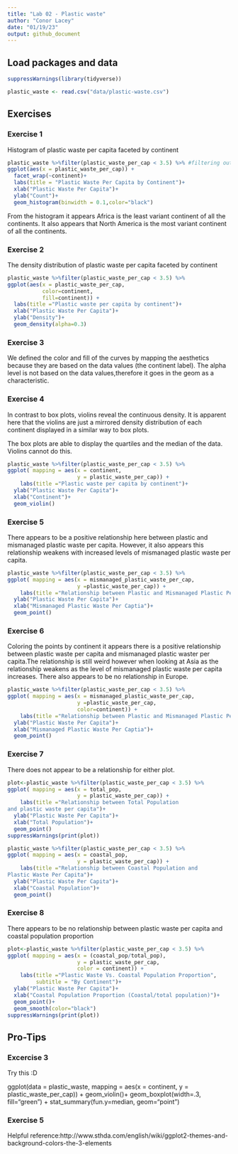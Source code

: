 ```yaml
---
title: "Lab 02 - Plastic waste"
author: "Conor Lacey"
date: "01/19/23"
output: github_document
---
```


## Load packages and data

```r
suppressWarnings(library(tidyverse)) 
```

```r
plastic_waste <- read.csv("data/plastic-waste.csv")
```

## Exercises

### Exercise 1

Histogram of plastic waste per capita faceted by continent

```r
plastic_waste %>%filter(plastic_waste_per_cap < 3.5) %>% #filtering out 3.5
ggplot(aes(x = plastic_waste_per_cap)) +
  facet_wrap(~continent)+
  labs(title = "Plastic Waste Per Capita by Continent")+
  xlab("Plastic Waste Per Capita")+
  ylab("Count")+
  geom_histogram(binwidth = 0.1,color="black")
```

From the histogram it appears Africa is the least variant continent
of all the continents. It also appears that North America is the most variant 
continent of all the continents.

### Exercise 2

The density distribution of plastic waste per capita faceted by continent
```r
plastic_waste %>%filter(plastic_waste_per_cap < 3.5) %>% 
ggplot(aes(x = plastic_waste_per_cap,
           color=continent,
           fill=continent)) +
  labs(title ="Plastic waste per capita by continent")+
  xlab("Plastic Waste Per Capita")+
  ylab("Density")+
  geom_density(alpha=0.3)
```

### Exercise 3

We defined the color and fill of the curves by mapping the aesthetics because they are
based on the data values (the continent label). The alpha level is not based on the data values,therefore it goes in the geom as a characteristic. 

### Exercise 4

In contrast to box plots, violins reveal the continuous density. It is apparent here
that the violins are just a mirrored density distribution of each continent displayed 
in a similar way to box plots. 

The box plots are able to display the quartiles and the median of the data. Violins 
cannot do this.

```r
plastic_waste %>%filter(plastic_waste_per_cap < 3.5) %>% 
ggplot( mapping = aes(x = continent, 
                      y = plastic_waste_per_cap)) +
    labs(title ="Plastic waste per capita by continent")+
  ylab("Plastic Waste Per Capita")+
  xlab("Continent")+
  geom_violin()
```

### Exercise 5

There appears to be a positive relationship here between plastic and mismanaged plastic 
waste per capita. However, it also appears this relationship weakens with increased levels of mismanaged plastic waste per capita.

```r
plastic_waste %>%filter(plastic_waste_per_cap < 3.5) %>% 
ggplot( mapping = aes(x = mismanaged_plastic_waste_per_cap, 
                      y =plastic_waste_per_cap)) +
    labs(title ="Relationship between Plastic and Mismanaged Plastic Per Capita")+
  ylab("Plastic Waste Per Capita")+
  xlab("Mismanaged Plastic Waste Per Captia")+
  geom_point()
```

### Exercise 6

Coloring the points by continent it appears there is a positive relationship 
between plastic waste per capita and mismanaged plastic waster per capita.The
relationship is still weird however when looking at Asia as the relationship weakens
as the level of mismanaged plastic waste per capita increases. There also appears to 
be no relationship in Europe.

```r
plastic_waste %>%filter(plastic_waste_per_cap < 3.5) %>% 
ggplot( mapping = aes(x = mismanaged_plastic_waste_per_cap, 
                      y =plastic_waste_per_cap,
                      color=continent)) +
    labs(title ="Relationship between Plastic and Mismanaged Plastic Per Capita")+
  ylab("Plastic Waste Per Capita")+
  xlab("Mismanaged Plastic Waste Per Captia")+
  geom_point()
```

### Exercise 7

There does not appear to be a relationship for either plot. 
```r
plot<-plastic_waste %>%filter(plastic_waste_per_cap < 3.5) %>% 
ggplot( mapping = aes(x = total_pop, 
                      y = plastic_waste_per_cap)) +
    labs(title ="Relationship between Total Population
and plastic waste per capita")+
  ylab("Plastic Waste Per Capita")+
  xlab("Total Population")+
  geom_point()
suppressWarnings(print(plot))
```

```r
plastic_waste %>%filter(plastic_waste_per_cap < 3.5) %>% 
ggplot( mapping = aes(x = coastal_pop, 
                      y = plastic_waste_per_cap)) +
    labs(title ="Relationship between Coastal Population and 
Plastic Waste Per Capita")+
  ylab("Plastic Waste Per Capita")+
  xlab("Coastal Population")+
  geom_point()
```

### Exercise 8

There appears to be no relationship between plastic waste per capita and 
coastal population proportion
```r
plot<-plastic_waste %>%filter(plastic_waste_per_cap < 3.5) %>% 
ggplot( mapping = aes(x = (coastal_pop/total_pop), 
                      y = plastic_waste_per_cap,
                      color = continent)) +
    labs(title ="Plastic Waste Vs. Coastal Population Proportion",
         subtitle = "By Continent")+
  ylab("Plastic Waste Per Capita")+
  xlab("Coastal Population Proportion (Coastal/total population)")+
  geom_point()+
  geom_smooth(color="black")
suppressWarnings(print(plot))
```

## Pro-Tips

### Excercise 3

Try this :D

ggplot(data = plastic_waste, 
       mapping = aes(x = continent, 
                     y = plastic_waste_per_cap)) +
  geom_violin()+
  geom_boxplot(width=.3, fill="green") +
  stat_summary(fun.y=median, geom="point") 
  
### Exercise 5 

Helpful reference:http://www.sthda.com/english/wiki/ggplot2-themes-and-background-colors-the-3-elements



